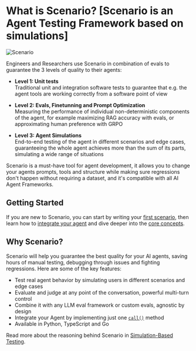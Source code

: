 # What is Scenario? [Scenario is an Agent Testing Framework based on simulations]

<div style={{ display: "flex", justifyContent: "center", backgroundColor: "black" }}>
  <img src="/images/scenario.webp" alt="Scenario" style={{ maxWidth: "600px" }} />
</div>

Engineers and Researchers use Scenario in combination of evals to guarantee the 3 levels of quality to their agents:

- **Level 1: Unit tests**\
Traditional unit and integration software tests to guarantee that e.g. the agent tools are working correctly from a software point of view

- **Level 2: Evals, Finetunning and Prompt Optimization**\
Measuring the performance of individual non-deterministic components of the agent, for example maximizing RAG accuracy with evals, or approximating human preference with GRPO

- **Level 3: Agent Simulations**\
End-to-end testing of the agent in different scenarios and edge cases, guaranteeing the whole agent achieves more than the sum of its parts, simulating a wide range of situations

Scenario is a must-have tool for agent development, it allows you to change your agents prompts, tools and structure while making sure regressions don't happen without requiring a dataset, and it's compatible with all AI Agent Frameworks.

## Getting Started

If you are new to Scenario, you can start by writing your [first scenario](./introduction/getting-started), then
learn how to [integrate your agent](./agent-integration) and dive deeper into the [core concepts](./scenario/concepts).

## Why Scenario?

Scenario will help you guarantee the best quality for your AI agents, saving hours of manual testing,
debugging through issues and fighting regressions. Here are some of the key features:

- Test real agent behavior by simulating users in different scenarios and edge cases
- Evaluate and judge at any point of the conversation, powerful multi-turn control
- Combine it with any LLM eval framework or custom evals, agnostic by design
- Integrate your Agent by implementing just one [`call()`](./agent-integration#the-agentadapter-interface) method
- Available in Python, TypeScript and Go

Read more about the reasoning behind Scenario in [Simulation-Based Testing](/introduction/simulation-based-testing).